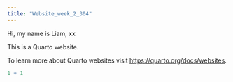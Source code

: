 ```yaml
---
title: "Website_week_2_304"
---
```


Hi, my name is Liam, xx

This is a Quarto website.

To learn more about Quarto websites visit <https://quarto.org/docs/websites>.

```r
1 + 1
```
